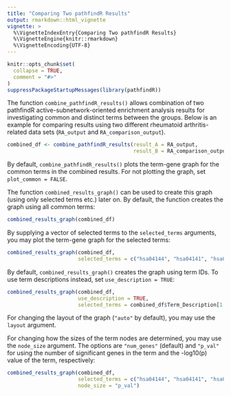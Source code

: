 ```yaml
---
title: "Comparing Two pathfindR Results"
output: rmarkdown::html_vignette
vignette: >
  %\VignetteIndexEntry{Comparing Two pathfindR Results}
  %\VignetteEngine{knitr::rmarkdown}
  %\VignetteEncoding{UTF-8}
---
```


```r
knitr::opts_chunk$set(
  collapse = TRUE,
  comment = "#>"
)
suppressPackageStartupMessages(library(pathfindR))
```

The function `combine_pathfindR_results()` allows combination of two pathfindR active-subnetwork-oriented enrichment analysis results for investigating common and distinct terms between the groups. Below is an example for comparing results using two different rheumatoid arthritis-related data sets (`RA_output` and `RA_comparison_output`).

```r
combined_df <- combine_pathfindR_results(result_A = RA_output, 
                                         result_B = RA_comparison_output)
```

By default, `combine_pathfindR_results()` plots the term-gene graph for the common terms in the combined results. For not plotting the graph, set `plot_common = FALSE`. 

The function `combined_results_graph()` can be used to create this graph (using only selected terms etc.) later on. By default, the function creates the graph using all common terms:

```r
combined_results_graph(combined_df)
```

By supplying a vector of selected terms to the `selected_terms` arguments, you may plot the term-gene graph for the selected terms:

```r
combined_results_graph(combined_df, 
                       selected_terms = c("hsa04144", "hsa04141", "hsa04140"))
```

By default, `combined_results_graph()` creates the graph using term IDs. To use term descriptions instead, set `use_description = TRUE`: 

```r
combined_results_graph(combined_df, 
                       use_description = TRUE,
                       selected_terms = combined_df$Term_Description[1:4])
```

For changing the layout of the graph (`"auto"` by default), you may use the `layout` argument.

For changing how the sizes of the term nodes are determined, you may use the `node_size` argument. The options are `"num_genes"` (default) and `"p_val"` for using the number of significant genes in the term and the -log10(p) value of the term, respectively:

```r
combined_results_graph(combined_df, 
                       selected_terms = c("hsa04144", "hsa04141", "hsa04140"),
                       node_size = "p_val")
```
